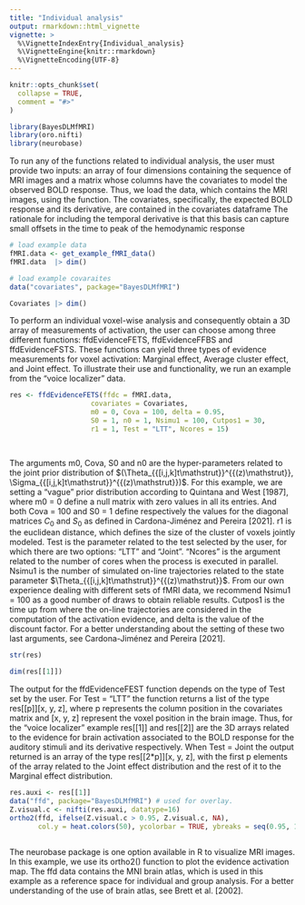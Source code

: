 ```yaml
---
title: "Individual analysis"
output: rmarkdown::html_vignette
vignette: >
  %\VignetteIndexEntry{Individual_analysis}
  %\VignetteEngine{knitr::rmarkdown}
  %\VignetteEncoding{UTF-8}
---
```


```r
knitr::opts_chunk$set(
  collapse = TRUE,
  comment = "#>"
)
```

```r
library(BayesDLMfMRI)
library(oro.nifti)
library(neurobase)
```


To run any of the functions related to individual analysis, the user must provide two inputs: an array of four dimensions containing the sequence of MRI images and a matrix whose columns have the covariates to model the observed BOLD response. Thus, we load the data, which contains the MRI images, using the function. The covariates, specifically, the expected BOLD response and its derivative, are contained in the covariates dataframe The rationale for including the temporal derivative is that this basis can capture small offsets in the time to peak of the hemodynamic response

```r
# load example data
fMRI.data <- get_example_fMRI_data() 
fMRI.data  |> dim()
```


```r
# load example covaraites
data("covariates", package="BayesDLMfMRI")

Covariates |> dim()
```


To perform an individual voxel-wise analysis and consequently obtain a 3D array of measurements of activation, the user can choose among three different functions:  ffdEvidenceFETS, ffdEvidenceFFBS and ffdEvidenceFSTS. These functions can yield three types of evidence measurements for voxel activation: Marginal effect, Average cluster effect, and Joint effect. To illustrate their use and functionality, we run an example from the "voice localizer" data.

```r
res <- ffdEvidenceFETS(ffdc = fMRI.data,
                    covariates = Covariates,
                    m0 = 0, Cova = 100, delta = 0.95,
                    S0 = 1, n0 = 1, Nsimu1 = 100, Cutpos1 = 30,
                    r1 = 1, Test = "LTT", Ncores = 15)
  



```

The arguments m0, Cova, S0 and n0  are the hyper-parameters related to the joint prior distribution of $(\Theta_{{[i,j,k]t\mathstrut}}^{{(z)\mathstrut}}, \Sigma_{{[i,j,k]t\mathstrut}}^{{(z)\mathstrut}})$. For this example, we are setting a "vague" prior distribution according to Quintana and West [1987], where m0 = 0 define a null matrix with zero values in all its entries. And both Cova = 100 and S0 = 1 define respectively the values for the  diagonal matrices $C_0$ and $S_0$ as defined in  Cardona-Jiménez and Pereira [2021]. r1 is the euclidean distance, which defines the size of the cluster of voxels jointly modeled. Test is the parameter related to the test selected by the user, for which there are two options: "LTT" and "Joint". "Ncores" is the argument related to the number of cores when the process is executed in parallel. Nsimu1 is the number of simulated on-line trajectories related to the state parameter $\Theta_{{[i,j,k]t\mathstrut}}^{{(z)\mathstrut}}$. From our own experience dealing with different sets of fMRI data, we recommend Nsimu1 = 100 as a good number of draws to obtain reliable results. Cutpos1 is the time up from where the on-line trajectories are considered in the computation of the activation evidence, and delta is the value of the discount factor.  For a better understanding about the setting of these two last arguments, see Cardona-Jiménez and Pereira [2021].



```r
str(res)

```

```r
dim(res[[1]])
```

The output for the ffdEvidenceFEST function depends on the type of Test set by the user.  For Test = "LTT" the function returns a list of the type res[[p]][x, y, z], where p represents the column position in the covariates matrix and [x, y, z] represent the voxel position in the brain image. Thus, for the "voice localizer" example res[[1]] and res[[2]] are the 3D arrays related to the evidence for brain activation associated to the BOLD response for the auditory stimuli and its derivative respectively. When Test = Joint the output returned is an array of the type res[[2*p]][x, y, z], with the first p elements of the array related to the Joint effect distribution and the rest of it to the Marginal effect distribution.

```r


res.auxi <- res[[1]]
data("ffd", package="BayesDLMfMRI") # used for overlay.
Z.visual.c <- nifti(res.auxi, datatype=16)
ortho2(ffd, ifelse(Z.visual.c > 0.95, Z.visual.c, NA),
       col.y = heat.colors(50), ycolorbar = TRUE, ybreaks = seq(0.95, 1, by = 0.001))



```

The neurobase package is one option available in R to visualize MRI images. In this example, we use its ortho2() function to plot the evidence activation map. The ffd data contains the MNI brain atlas, which is used in this example as a reference space for individual and group analysis. For a better understanding of the use of brain atlas, see Brett et al. [2002].




